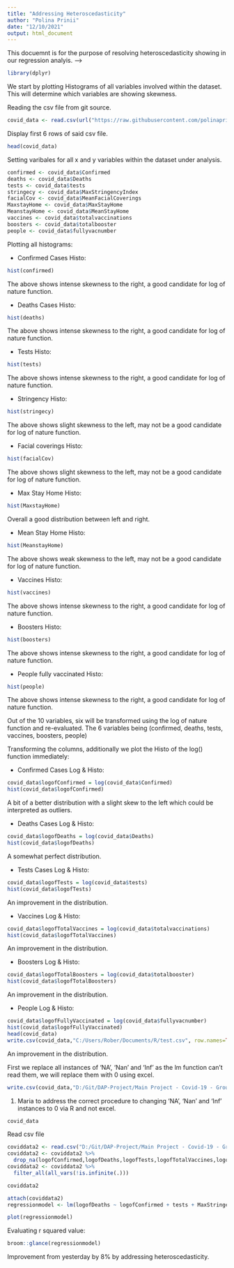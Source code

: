 ```yaml
---
title: "Addressing Heteroscedasticity"
author: "Polina Prinii"
date: "12/10/2021"
output: html_document
---
```


This docuemnt is for the purpose of resolving heteroscedasticity showing in our regression analyis. -->

```r
library(dplyr)
```

We start by plotting Histograms of all variables involved within the dataset.
This will determine which variables are showing skewness. 

Reading the csv file from git source.
```r
covid_data <- read.csv(url("https://raw.githubusercontent.com/polinaprinii/DAP-Project/main/Linear%20Regression%20Final%20Dataset/finaldataset.csv?token=ASV4RS53A5KFKKQPPSB66ADBXOW7C"))
```

Display first 6 rows of said csv file. 
```r
head(covid_data)

```

Setting varibales for all x and y variables within the dataset under analysis. 
```r

confirmed <- covid_data$Confirmed
deaths <- covid_data$Deaths
tests <- covid_data$tests
stringecy <- covid_data$MaxStringencyIndex
facialCov <- covid_data$MeanFacialCoverings
MaxstayHome <- covid_data$MaxStayHome
MeanstayHome <- covid_data$MeanStayHome
vaccines <- covid_data$totalvaccinations
boosters <- covid_data$totalbooster
people <- covid_data$fullyvacnumber

```

Plotting all histograms:

- Confirmed Cases Histo:
```r
hist(confirmed)
```
The above shows intense skewness to the right, a good candidate for log of nature function. 

- Deaths Cases Histo:
```r
hist(deaths)
```
The above shows intense skewness to the right, a good candidate for log of nature function.

- Tests  Histo:
```r
hist(tests)
```
The above shows intense skewness to the right, a good candidate for log of nature function.

- Stringency Histo:
```r
hist(stringecy)
```
The above shows slight skewness to the left, may not be a good candidate for log of nature function.

- Facial coverings Histo:
```r
hist(facialCov)
```
The above shows slight skewness to the left, may not be a good candidate for log of nature function.

- Max Stay Home Histo:
```r
hist(MaxstayHome)
```
Overall a good distribution between left and right.

- Mean Stay Home Histo:
```r
hist(MeanstayHome)
```
The above shows weak skewness to the left, may not be a good candidate for log of nature function.

- Vaccines Histo:
```r
hist(vaccines)
```
The above shows intense skewness to the right, a good candidate for log of nature function.

- Boosters Histo:
```r
hist(boosters)
```
The above shows intense skewness to the right, a good candidate for log of nature function.

- People fully vaccinated Histo:
```r
hist(people)
```
The above shows intense skewness to the right, a good candidate for log of nature function.

Out of the 10 variables, six will be transformed using the log of nature function and re-evaluated.
The 6 variables being (confirmed, deaths, tests, vaccines, boosters, people)

Transforming the columns, additionally we plot the Histo of the log() function immediately:

- Confirmed Cases Log & Histo:
```r
covid_data$logofConfirmed = log(covid_data$Confirmed)
hist(covid_data$logofConfirmed)

```
A bit of a better distribution with a slight skew to the left which could be interpreted as outliers. 

- Deaths Cases Log & Histo:
```r
covid_data$logofDeaths = log(covid_data$Deaths)
hist(covid_data$logofDeaths)

```

A somewhat perfect distribution. 

- Tests Cases Log & Histo:
```r
covid_data$logofTests = log(covid_data$tests)
hist(covid_data$logofTests)

```
An improvement in the distribution. 

- Vaccines  Log & Histo:
```r
covid_data$logofTotalVaccines = log(covid_data$totalvaccinations)
hist(covid_data$logofTotalVaccines)

```
An improvement in the distribution. 

- Boosters Log & Histo:
```r
covid_data$logofTotalBoosters = log(covid_data$totalbooster)
hist(covid_data$logofTotalBoosters)
```
An improvement in the distribution.

- People  Log & Histo:
```r
covid_data$logofFullyVaccinated = log(covid_data$fullyvacnumber)
hist(covid_data$logofFullyVaccinated)
head(covid_data)
write.csv(covid_data,"C:/Users/Rober/Documents/R/test.csv", row.names=TRUE)
```
An improvement in the distribution.

First we replace all instances of 'NA', 'Nan' and 'Inf' as the lm function can't read them, we will replace them with 0 using excel.
```r
write.csv(covid_data,"D:/Git/DAP-Project/Main Project - Covid-19 - Group Analysis/Data/Transformation.csv", row.names=TRUE)
```
1. Maria to address the correct procedure to changing 'NA', 'Nan' and 'Inf' instances to 0 via R and not excel.

```r
covid_data

```

Read csv file 
```r
coviddata2 <- read.csv("D:/Git/DAP-Project/Main Project - Covid-19 - Group Analysis/Data/Transformation.csv", header=TRUE)
coviddata2 <- coviddata2 %>%
  drop_na(logofConfirmed,logofDeaths,logofTests,logofTotalVaccines,logofTotalBoosters,logofFullyVaccinated)
coviddata2 <- coviddata2 %>%
  filter_all(all_vars(!is.infinite(.)))

coviddata2
```

```r
attach(coviddata2)
regressionmodel <- lm(logofDeaths ~ logofConfirmed + tests + MaxStringencyIndex + MeanStringencyIndex + MaxFacialCoverings + MeanFacialCoverings + MaxStayHome + MeanStayHome + logofTotalVaccines + logofFullyVacci0ted+ logofTotalBoosters)
```

```r
plot(regressionmodel)
```

Evaluating r squared value:

```r
broom::glance(regressionmodel)

```
Improvement from yesterday by 8% by addressing heteroscedasticity. 